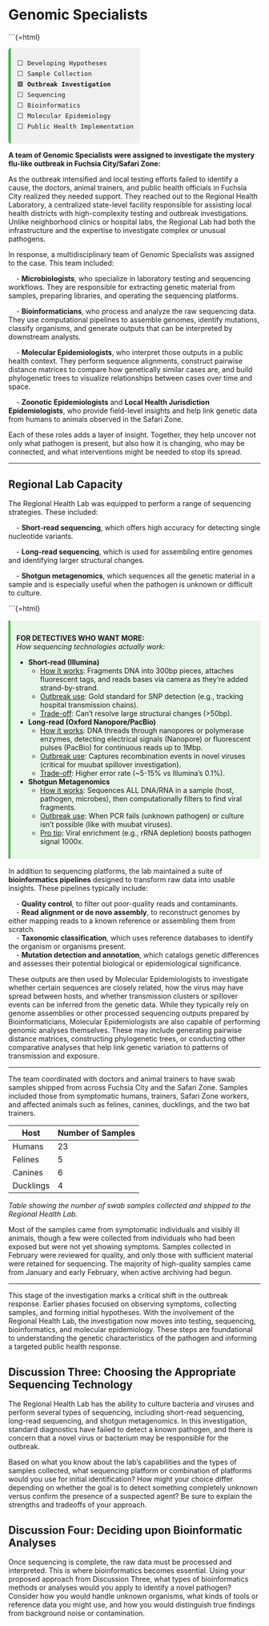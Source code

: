 # Genomic Specialists

```{=html}
<div style="font-family:monospace; font-size: 0.9em; background:#f0f0f0; border-left: 5px solid #4CAF50; padding: 0.75em 1em; margin-top: 1em; border-radius: 6px; width: fit-content;">
⬜ Developing Hypotheses<br>
⬜ Sample Collection<br>
🟩 <strong>Outbreak Investigation</strong><br>
⬜ Sequencing<br>
⬜ Bioinformatics<br>
⬜ Molecular Epidemiology <br>
⬜ Public Health Implementation
</div>


**A team of Genomic Specialists were assigned to investigate the mystery flu-like outbreak in Fuchsia City/Safari Zone:**


As the outbreak intensified and local testing efforts failed to identify a cause, the doctors, animal trainers, and public health officials in Fuchsia City realized they needed support. They reached out to the Regional Health Laboratory, a centralized state-level facility responsible for assisting local health districts with high-complexity testing and outbreak investigations. Unlike neighborhood clinics or hospital labs, the Regional Lab had both the infrastructure and the expertise to investigate complex or unusual pathogens.

In response, a multidisciplinary team of Genomic Specialists was assigned to the case. This team included:

&nbsp;&nbsp;&nbsp; - **Microbiologists**, who specialize in laboratory testing and sequencing workflows. They are responsible for extracting genetic material from samples, preparing libraries, and operating the sequencing platforms.

&nbsp;&nbsp;&nbsp; - **Bioinformaticians**, who process and analyze the raw sequencing data. They use computational pipelines to assemble genomes, identify mutations, classify organisms, and generate outputs that can be interpreted by downstream analysts.

&nbsp;&nbsp;&nbsp; - **Molecular Epidemiologists**, who interpret those outputs in a public health context. They perform sequence alignments, construct pairwise distance matrices to compare how genetically similar cases are, and build phylogenetic trees to visualize relationships between cases over time and space.

&nbsp;&nbsp;&nbsp; - **Zoonotic Epidemiologists** and **Local Health Jurisdiction Epidemiologists**, who provide field-level insights and help link genetic data from humans to animals observed in the Safari Zone.

Each of these roles adds a layer of insight. Together, they help uncover not only what pathogen is present, but also how it is changing, who may be connected, and what interventions might be needed to stop its spread.

---

## Regional Lab Capacity 

The Regional Health Lab was equipped to perform a range of sequencing strategies. These included:

&nbsp;&nbsp;&nbsp; - **Short-read sequencing**, which offers high accuracy for detecting single nucleotide variants.

&nbsp;&nbsp;&nbsp; - **Long-read sequencing**, which is used for assembling entire genomes and identifying larger structural changes.

&nbsp;&nbsp;&nbsp; - **Shotgun metagenomics**, which sequences all the genetic material in a sample and is especially useful when the pathogen is unknown or difficult to culture.

```{=html}
<div style="background:#E8F5E9; padding:12px; border-left:4px solid #4CAF50; margin:16px 0;">
<strong>FOR DETECTIVES WHO WANT MORE:</strong>  
<em>How sequencing technologies actually work:</em>  

- **Short-read (Illumina)**  
  - <u>How it works</u>: Fragments DNA into 300bp pieces, attaches fluorescent tags, and reads bases via camera as they're added strand-by-strand.  
  - <u>Outbreak use</u>: Gold standard for SNP detection (e.g., tracking hospital transmission chains).  
  - <u>Trade-off</u>: Can't resolve large structural changes (>50bp).  

- **Long-read (Oxford Nanopore/PacBio)**  
  - <u>How it works</u>: DNA threads through nanopores or polymerase enzymes, detecting electrical signals (Nanopore) or fluorescent pulses (PacBio) for continuous reads up to 1Mbp.  
  - <u>Outbreak use</u>: Captures recombination events in novel viruses (critical for muubat spillover investigation).  
  - <u>Trade-off</u>: Higher error rate (~5-15% vs Illumina's 0.1%).  

- **Shotgun Metagenomics**  
  - <u>How it works</u>: Sequences ALL DNA/RNA in a sample (host, pathogen, microbes), then computationally filters to find viral fragments.  
  - <u>Outbreak use</u>: When PCR fails (unknown pathogen) or culture isn't possible (like with muubat viruses).  
  - <u>Pro tip</u>: Viral enrichment (e.g., rRNA depletion) boosts pathogen signal 1000x.  
</div>

In addition to sequencing platforms, the lab maintained a suite of **bioinformatics pipelines** designed to transform raw data into usable insights. These pipelines typically include:

&nbsp;&nbsp;&nbsp; - **Quality control**, to filter out poor-quality reads and contaminants.  
&nbsp;&nbsp;&nbsp; - **Read alignment or de novo assembly**, to reconstruct genomes by either mapping reads to a known reference or assembling them from scratch.  
&nbsp;&nbsp;&nbsp; - **Taxonomic classification**, which uses reference databases to identify the organism or organisms present.  
&nbsp;&nbsp;&nbsp; - **Mutation detection and annotation**, which catalogs genetic differences and assesses their potential biological or epidemiological significance.  

These outputs are then used by Molecular Epidemiologists to investigate whether certain sequences are closely related, how the virus may have spread between hosts, and whether transmission clusters or spillover events can be inferred from the genetic data. While they typically rely on genome assemblies or other processed sequencing outputs prepared by Bioinformaticians, Molecular Epidemiologists are also capable of performing genomic analyses themselves. These may include generating pairwise distance matrices, constructing phylogenetic trees, or conducting other comparative analyses that help link genetic variation to patterns of transmission and exposure.

---

The team coordinated with doctors and animal trainers to have swab samples shipped from across Fuchsia City and the Safari Zone. Samples included those from symptomatic humans, trainers, Safari Zone workers, and affected animals such as felines, canines, ducklings, and the two bat trainers.

| Host      | Number of Samples |
|-----------|-------------------|
| Humans    | 23                |
| Felines   | 5                 |
| Canines   | 6                 |
| Ducklings | 4                 |

*Table showing the number of swab samples collected and shipped to the Regional Health Lab.*

Most of the samples came from symptomatic individuals and visibly ill animals, though a few were collected from individuals who had been exposed but were not yet showing symptoms. Samples collected in February were reviewed for quality, and only those with sufficient material were retained for sequencing. The majority of high-quality samples came from January and early February, when active archiving had begun.

---

This stage of the investigation marks a critical shift in the outbreak response. Earlier phases focused on observing symptoms, collecting samples, and forming initial hypotheses. With the involvement of the Regional Health Lab, the investigation now moves into testing, sequencing, bioinformatics, and molecular epidemiology. These steps are foundational to understanding the genetic characteristics of the pathogen and informing a targeted public health response.

## Discussion Three: Choosing the Appropriate Sequencing Technology

The Regional Health Lab has the ability to culture bacteria and viruses and perform several types of sequencing, including short-read sequencing, long-read sequencing, and shotgun metagenomics. In this investigation, standard diagnostics have failed to detect a known pathogen, and there is concern that a novel virus or bacterium may be responsible for the outbreak.

Based on what you know about the lab’s capabilities and the types of samples collected, what sequencing platform or combination of platforms would you use for initial identification? How might your choice differ depending on whether the goal is to detect something completely unknown versus confirm the presence of a suspected agent? Be sure to explain the strengths and tradeoffs of your approach.

## Discussion Four: Deciding upon Bioinformatic Analyses

Once sequencing is complete, the raw data must be processed and interpreted. This is where bioinformatics becomes essential. Using your proposed approach from Discussion Three, what types of bioinformatics methods or analyses would you apply to identify a novel pathogen? Consider how you would handle unknown organisms, what kinds of tools or reference data you might use, and how you would distinguish true findings from background noise or contamination.
